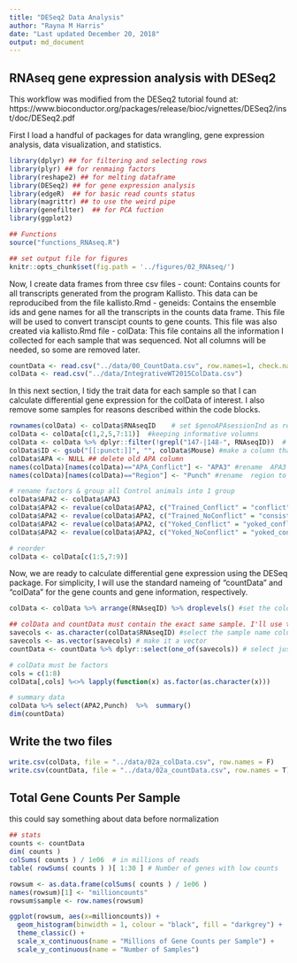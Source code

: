 ```yaml
---
title: "DESeq2 Data Analysis"
author: "Rayna M Harris"
date: "Last updated December 20, 2018"
output: md_document
---
```


## RNAseq gene expression analysis with DESeq2 

This workflow was modified from the DESeq2 tutorial found at: https://www.bioconductor.org/packages/release/bioc/vignettes/DESeq2/inst/doc/DESeq2.pdf

First I load a handful of packages for data wrangling, gene expression analysis, data visualization, and statistics.

```r
library(dplyr) ## for filtering and selecting rows
library(plyr) ## for renmaing factors
library(reshape2) ## for melting dataframe
library(DESeq2) ## for gene expression analysis
library(edgeR)  ## for basic read counts status
library(magrittr) ## to use the weird pipe
library(genefilter)  ## for PCA fuction
library(ggplot2)

## Functions
source("functions_RNAseq.R")

## set output file for figures 
knitr::opts_chunk$set(fig.path = '../figures/02_RNAseq/')
```

Now, I create data frames from three csv files
- count: Contains counts for all transcripts generated from the program Kallisto. This data can be reproducibed from the file kallisto.Rmd
- geneids: Contains the ensemble ids and gene names for all the transcripts in the counts data frame. This file will be used to convert transcipt counts to gene counts. This file was also created via kallisto.Rmd file
- colData: This file contains all the information I collected for each sample that was sequenced. Not all columns will be needed, so some are removed later. 

```r
countData <- read.csv("../data/00_CountData.csv", row.names=1, check.names=FALSE )
colData <- read.csv("../data/IntegrativeWT2015ColData.csv")
```

In this next section, I tidy the trait data for each sample so that I can calculate differential gene expression for the colData of interest. I also remove some samples for reasons described within the code blocks.

```r
rownames(colData) <- colData$RNAseqID    # set $genoAPAsessionInd as rownames
colData <- colData[c(1,2,5,7:11)]  #keeping informative volumns
colData <- colData %>% dplyr::filter(!grepl("147-|148-", RNAseqID))  # remove 147, and 148:  homecage animals 
colData$ID <- gsub("[[:punct:]]", "", colData$Mouse) #make a column that thas id without the dash
colData$APA <- NULL ## delete old APA column
names(colData)[names(colData)=="APA_Conflict"] <- "APA3" #rename  APA3 to match color scheme
names(colData)[names(colData)=="Region"] <- "Punch" #rename  region to punch

# rename factors & group all Control animals into 1 group
colData$APA2 <- colData$APA3 
colData$APA2 <- revalue(colData$APA2, c("Trained_Conflict" = "conflict")) 
colData$APA2 <- revalue(colData$APA2, c("Trained_NoConflict" = "consistent")) 
colData$APA2 <- revalue(colData$APA2, c("Yoked_Conflict" = "yoked_conflict")) 
colData$APA2 <- revalue(colData$APA2, c("Yoked_NoConflict" = "yoked_consistent")) 

# reorder 
colData <- colData[c(1:5,7:9)]
```

Now, we are ready to calculate differential gene expression using the DESeq package. For simplicity, I will use the standard nameing of "countData" and "colData" for the gene counts and gene information, respectively.

```r
colData <- colData %>% arrange(RNAseqID) %>% droplevels() #set the coldata to be the countbygene df

## colData and countData must contain the exact same sample. I'll use the next three lines to make that happen
savecols <- as.character(colData$RNAseqID) #select the sample name column that corresponds to row names
savecols <- as.vector(savecols) # make it a vector
countData <- countData %>% dplyr::select(one_of(savecols)) # select just the columns that match the samples in colData

# colData must be factors
cols = c(1:8)
colData[,cols] %<>% lapply(function(x) as.factor(as.character(x)))

# summary data
colData %>% select(APA2,Punch)  %>%  summary()
dim(countData)
```

## Write the two files

```r
write.csv(colData, file = "../data/02a_colData.csv", row.names = F)
write.csv(countData, file = "../data/02a_countData.csv", row.names = T)
```

## Total Gene Counts Per Sample 
this could say something about data before normalization

```r
## stats
counts <- countData
dim( counts )
colSums( counts ) / 1e06  # in millions of reads
table( rowSums( counts ) )[ 1:30 ] # Number of genes with low counts

rowsum <- as.data.frame(colSums( counts ) / 1e06 )
names(rowsum)[1] <- "millioncounts"
rowsum$sample <- row.names(rowsum)

ggplot(rowsum, aes(x=millioncounts)) + 
  geom_histogram(binwidth = 1, colour = "black", fill = "darkgrey") +
  theme_classic() +
  scale_x_continuous(name = "Millions of Gene Counts per Sample") +
  scale_y_continuous(name = "Number of Samples")
```
